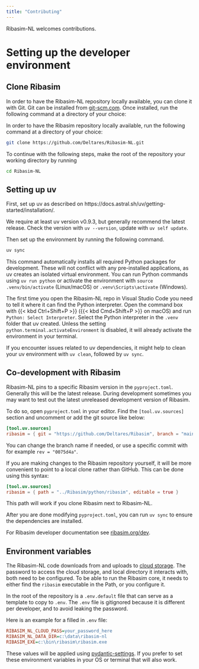 ```yaml
---
title: "Contributing"
---
```


Ribasim-NL welcomes contributions.

# Setting up the developer environment

## Clone Ribasim

In order to have the Ribasim-NL repository locally available, you can clone it with Git.
Git can be installed from [git-scm.com](https://git-scm.com/downloads).
Once installed, run the following command at a directory of your choice:

In order to have the Ribasim repository locally available, run the following command at a directory of your choice:

```sh
git clone https://github.com/Deltares/Ribasim-NL.git
```

To continue with the following steps, make the root of the repository your working directory by running

```sh
cd Ribasim-NL
```

## Setting up uv

First, set up uv as described on https://docs.astral.sh/uv/getting-started/installation/.

We require at least uv version v0.9.3, but generally recommend the latest release.
Check the version with `uv --version`, update with `uv self update`.

Then set up the environment by running the following command.

```sh
uv sync
```

This command automatically installs all required Python packages for development.
These will not conflict with any pre-installed applications, as uv creates an isolated virtual environment.
You can run Python commands using `uv run python` or activate the environment with `source .venv/bin/activate` (Linux/macOS) or `.venv\Scripts\activate` (Windows).

The first time you open the Ribasim-NL repo in Visual Studio Code you need to tell it where it can find the Python interpreter.
Open the command box with {{< kbd Ctrl+Shift+P >}} ({{< kbd Cmd+Shift+P >}} on macOS) and run `Python: Select Interpreter`.
Select the Python interpreter in the `.venv` folder that uv created.
Unless the setting `python.terminal.activateEnvironment` is disabled, it will already activate the environment in your terminal.

If you encounter issues related to uv dependencies, it might help to clean your uv environment with `uv clean`, followed by `uv sync`.

## Co-development with Ribasim

Ribasim-NL pins to a specific Ribasim version in the `pyproject.toml`.
Generally this will be the latest release.
During development sometimes you may want to test out the latest unreleased development version of Ribasim.

To do so, open `pyproject.toml` in your editor.
Find the `[tool.uv.sources]` section and uncomment or add the git source like below:

```toml
[tool.uv.sources]
ribasim = { git = "https://github.com/Deltares/Ribasim", branch = "main", subdirectory = "python/ribasim" }
```

You can change the branch name if needed, or use a specific commit with for example `rev = "0075d4a"`.

If you are making changes to the Ribasim repository yourself, it will be more convenient to point to a local clone rather than GitHub.
This can be done using this syntax:

```toml
[tool.uv.sources]
ribasim = { path = "../Ribasim/python/ribasim", editable = true }
```

This path will work if you clone Ribasim next to Ribasim-NL.

After you are done modifying `pyproject.toml`, you can run `uv sync` to ensure the dependencies are installed.

For Ribasim developer documentation see [ribasim.org/dev](https://ribasim.org/dev/).

## Environment variables {#sec-environment-variables}

The Ribasim-NL code downloads from and uploads to [cloud storage](/cloudstorage.qmd).
The password to access the cloud storage, and local directory it interacts with, both need to be configured.
To be able to run the Ribasim core, it needs to either find the `ribasim` executable in the Path, or you configure it.

In the root of the repository is a `.env.default` file that can serve as a template to copy to `.env`.
The `.env` file is gitignored because it is different per developer, and to avoid leaking the password.

Here is an example for a filled in `.env` file:

```ini
RIBASIM_NL_CLOUD_PASS=your_password_here
RIBASIM_NL_DATA_DIR=c:\data\ribasim-nl
RIBASIM_EXE=c:\bin\ribasim\ribasim.exe
```

These values will be applied using [pydantic-settings](https://docs.pydantic.dev/latest/concepts/pydantic_settings/).
If you prefer to set these environment variables in your OS or terminal that will also work.
